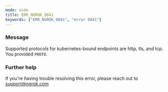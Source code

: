```yaml
---
mode: wide
title: ERR_NGROK_9041
keywords: ["ERR_NGROK_9041", "error 9041"]
---
```



### Message

Supported protocols for kubernetes-bound endpoints are http, tls, and tcp. You provided `PROTO`.

<ErrorDetails />

### Further help

If you're having trouble resolving this error, please reach out to [support@ngrok.com](mailto:support@ngrok.com?subject=Help%20with%20ERR_NGROK_9041)
